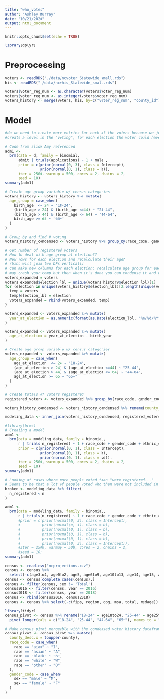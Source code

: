 ```yaml
---
title: "who_votes"
author: "Ashley Murray"
date: "10/21/2020"
output: html_document
---
```


```r
knitr::opts_chunk$set(echo = TRUE)
```

```r
library(dplyr)
```

# Preprocessing 
```r
voters <- readRDS("./data/ncvoter_Statewide_small.rds")
his <- readRDS("./data/ncvhis_Statewide_small.rds")
```

```r
voters$voter_reg_num <- as.character(voters$voter_reg_num)
voters$voter_reg_num <- as.integer(voters$voter_reg_num)
voters_history <- merge(voters, his, by=c("voter_reg_num", "county_id")) #need to fix this line, dunno what happening
```

# Model
```r
#do we need to create more entries for each of the voters because we just have the values of which they did vote. 
#create a level in the "voting", for each election the voter could have voted in, but didn't
```

```r
# Code from slide Amy referenced
adm1 <-
  brm(data = d, family = binomial,
      admit | trials(applications) ~ 1 + male ,
      prior = c(prior(normal(0, 3), class = Intercept),
                prior(normal(0, 1), class = b)),
      iter = 2500, warmup = 500, cores = 2, chains = 2,
      seed = 10)
summary(adm1)
```

```r
# Create age group variable w/ census categories
voters_history <- voters_history %>% mutate(
  age_group = case_when(
    birth_age  <= 24 ~ "18-24",
    (birth_age > 24) & (birth_age <=44) ~ "25-44",
    (birth_age > 44) & (birth_age <= 64) ~ "44-64",
    birth_age >= 65 ~ "65+"
  )
)
```


```r
# Group by and find # voting
voters_history_condensed <- voters_history %>% group_by(race_code, gender_code, ethnic_code, age_group, election_lbl, county_desc.x) %>% summarise(n = n())
```

```r
# Get number of registered voters
# How to deal with age group at election??
# New rows for each election and recalculate their age?
# rbind will join two DFs vertically
# can make new columns for each election; recalculate age group for each of those elections
# may crash your comp but then when it's done you can condense it and garbage collect the orig df
voters_expanded = voters
voters_expanded$election_lbl = unique(voters_history$election_lbl)[1]
for (election in unique(voters_history$election_lbl)[2:length(unique(voters_history$election_lbl))]){
  temp = voters
  temp$election_lbl = election
  voters_expanded = rbind(voters_expanded, temp)
}
```

```r
voters_expanded <- voters_expanded %>% mutate(
  year_at_election = as.numeric(format(as.Date(election_lbl, "%m/%d/%Y"), "%Y"))
)
```

```r
voters_expanded <- voters_expanded %>% mutate(
  age_at_election = year_at_election - birth_year
)
```

```r
# Create age group variable w/ census categories
voters_expanded <- voters_expanded %>% mutate(
  age_group = case_when(
    age_at_election  <= 24 ~ "18-24",
    (age_at_election > 24) & (age_at_election <=44) ~ "25-44",
    (age_at_election > 44) & (age_at_election <= 64) ~ "44-64",
    age_at_election >= 65 ~ "65+"
  )
)
```

```r
# Create totals of voters registered 
registered_voters <- voters_expanded %>% group_by(race_code, gender_code, ethnic_code, election_lbl, age_group, county_desc) %>% summarise(n_registered = n())
```

```r
voters_history_condensed <- voters_history_condensed %>% rename(county_desc = county_desc.x)
```

```r
modeling_data <- inner_join(voters_history_condensed, registered_voters, by = c("race_code", "gender_code", "ethnic_code","age_group", "election_lbl", "county_desc"))
```

```r
#library(brms)
# Creating a model
adm1 <-
  brm(data = modeling_data, family = binomial,
      n | trials(n_registered) ~ 1 + race_code + gender_code + ethnic_code + election_lbl + age_group + (1|county_desc),
      prior = c(prior(normal(0, 1), class = Intercept),
                prior(normal(0, 1), class = b),
                prior(normal(0, 1), class = sd)),
      iter = 2500, warmup = 500, cores = 2, chains = 2,
      seed = 10)
summary(adm1)
```

```r
# Looking at cases where more people voted than "were registered..."
# Seems to be that a lot of people voted who then were not included in the updated voter registry... because they died.
broken <- modeling_data %>% filter(
  n_registered < n
)
```


```r
adm1 <-
  brm(data = modeling_data, family = binomial,
      n | trials(n_registered) ~ 1 + race_code + gender_code + ethnic_code + election_lbl + (1|county_desc))
      #prior = c(prior(normal(0, 3), class = Intercept),
      #          prior(normal(0, 1), class = b),
      #          prior(normal(0, 1), class = b),
      #          prior(normal(0, 1), class = b),
      #          prior(normal(0, 1), class = b),
      #          prior(normal(0, 3), class = Intercept)),
      #iter = 2500, warmup = 500, cores = 2, chains = 2,
      #seed = 10)
summary(adm1)
```





```r
census <- read.csv("ncprojections.csv")
census <- census %>%
  select(-c(age3to4, age0to2, age5, age6to9, age10to13, age14, age15, age100, age85to99, age75to84, age65to74, age60to64, age55to59, age45to54, age35to44, age25to34, age20to24, age18to19, age16to17))
census <- census[complete.cases(census),]
census <- filter(census, sex != 'Total')
census2016 <- filter(census, year == 2016)
census2018 <- filter(census, year == 2018)
census <- rbind(census2016, census2018)
census <- census %>% select(-c(fips, region, cog, msa, total, medage))
```

```r
library(tidyr)
census_pivot <- census %>% rename("18-24" = age18to24, "25-44" = age25to44, "45-64" = age45to64, "65+" = age65plus) %>%
  pivot_longer(cols = c("18-24", "25-44", "45-64", "65+"), names_to = "age_group", values_to = "n_census") %>% select(-c("age0to17"))
```

```r
# Make census_pivot mergeable with the condensed voter history dataframe
census_pivot <- census_pivot %>% mutate(
  county_desc.x = toupper(county),
  race_code = case_when(
    race == "aian" ~ "I",
    race == "asian" ~ "A",
    race == "black" ~ "B",
    race == "white" ~ "W",
    race == "other" ~ "O"
  ),
  gender_code = case_when(
    sex == "male" ~ "M",
    sex == "female" ~ "F"
  )
)
```






